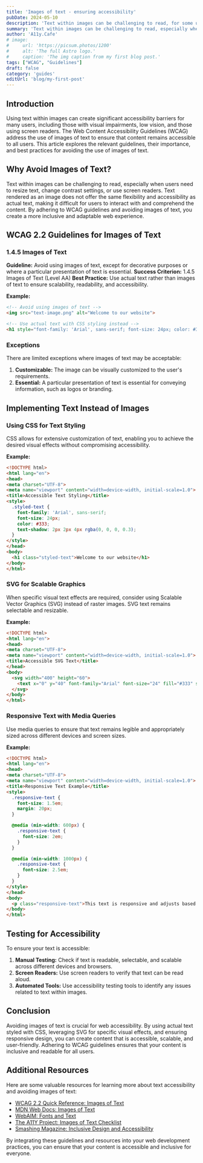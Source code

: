```yaml
---
title: 'Images of text - ensuring accessibility'
pubDate: 2024-05-10
description: 'Text within images can be challenging to read, for some users'
summary: 'Text within images can be challenging to read, especially when users need to resize text, change contrast settings, or use screen readers. Text rendered as an image does not offer the same flexibility and accessibility as actual text, making it difficult for users to interact with and comprehend the content.'
author: 'A11y.Cafe'
# image:
#     url: 'https://picsum.photos/1200'
#     alt: 'The full Astro logo.'
#     caption: 'The img caption from my first blog post.'
tags: ["WCAG", "Guidelines"]
draft: false
category: 'guides'
editUrl: 'blog/my-first-post'
---
```


 

## Introduction
Using text within images can create significant accessibility barriers for many users, including those with visual impairments, low vision, and those using screen readers. The Web Content Accessibility Guidelines (WCAG) address the use of images of text to ensure that content remains accessible to all users. This article explores the relevant guidelines, their importance, and best practices for avoiding the use of images of text.

## Why Avoid Images of Text?
Text within images can be challenging to read, especially when users need to resize text, change contrast settings, or use screen readers. Text rendered as an image does not offer the same flexibility and accessibility as actual text, making it difficult for users to interact with and comprehend the content. By adhering to WCAG guidelines and avoiding images of text, you create a more inclusive and adaptable web experience.

## WCAG 2.2 Guidelines for Images of Text

### 1.4.5 Images of Text
**Guideline:** Avoid using images of text, except for decorative purposes or where a particular presentation of text is essential.
**Success Criterion:** 1.4.5 Images of Text (Level AA)
**Best Practice:** Use actual text rather than images of text to ensure scalability, readability, and accessibility.

**Example:**

```html
<!-- Avoid using images of text -->
<img src="text-image.png" alt="Welcome to our website">

<!-- Use actual text with CSS styling instead -->
<h1 style="font-family: 'Arial', sans-serif; font-size: 24px; color: #333;">Welcome to our website</h1>
```

### Exceptions
There are limited exceptions where images of text may be acceptable:
1. **Customizable:** The image can be visually customized to the user's requirements.
2. **Essential:** A particular presentation of text is essential for conveying information, such as logos or branding.

## Implementing Text Instead of Images

### Using CSS for Text Styling
CSS allows for extensive customization of text, enabling you to achieve the desired visual effects without compromising accessibility.

**Example:**

```html
<!DOCTYPE html>
<html lang="en">
<head>
<meta charset="UTF-8">
<meta name="viewport" content="width=device-width, initial-scale=1.0">
<title>Accessible Text Styling</title>
<style>
  .styled-text {
    font-family: 'Arial', sans-serif;
    font-size: 24px;
    color: #333;
    text-shadow: 2px 2px 4px rgba(0, 0, 0, 0.3);
  }
</style>
</head>
<body>
  <h1 class="styled-text">Welcome to our website</h1>
</body>
</html>
```

### SVG for Scalable Graphics
When specific visual text effects are required, consider using Scalable Vector Graphics (SVG) instead of raster images. SVG text remains selectable and resizable.

**Example:**

```html
<!DOCTYPE html>
<html lang="en">
<head>
<meta charset="UTF-8">
<meta name="viewport" content="width=device-width, initial-scale=1.0">
<title>Accessible SVG Text</title>
</head>
<body>
  <svg width="400" height="60">
    <text x="0" y="40" font-family="Arial" font-size="24" fill="#333" stroke="#000" stroke-width="1">Welcome to our website</text>
  </svg>
</body>
</html>
```

### Responsive Text with Media Queries
Use media queries to ensure that text remains legible and appropriately sized across different devices and screen sizes.

**Example:**

```html
<!DOCTYPE html>
<html lang="en">
<head>
<meta charset="UTF-8">
<meta name="viewport" content="width=device-width, initial-scale=1.0">
<title>Responsive Text Example</title>
<style>
  .responsive-text {
    font-size: 1.5em;
    margin: 20px;
  }

  @media (min-width: 600px) {
    .responsive-text {
      font-size: 2em;
    }
  }

  @media (min-width: 1000px) {
    .responsive-text {
      font-size: 2.5em;
    }
  }
</style>
</head>
<body>
  <p class="responsive-text">This text is responsive and adjusts based on screen size.</p>
</body>
</html>
```

## Testing for Accessibility
To ensure your text is accessible:
1. **Manual Testing:** Check if text is readable, selectable, and scalable across different devices and browsers.
2. **Screen Readers:** Use screen readers to verify that text can be read aloud.
3. **Automated Tools:** Use accessibility testing tools to identify any issues related to text within images.

## Conclusion
Avoiding images of text is crucial for web accessibility. By using actual text styled with CSS, leveraging SVG for specific visual effects, and ensuring responsive design, you can create content that is accessible, scalable, and user-friendly. Adhering to WCAG guidelines ensures that your content is inclusive and readable for all users.

## Additional Resources
Here are some valuable resources for learning more about text accessibility and avoiding images of text:

- <a href="https://www.w3.org/WAI/WCAG21/quickref/?versions=2.2#images-of-text" target="_blank">WCAG 2.2 Quick Reference: Images of Text</a>
- <a href="https://developer.mozilla.org/en-US/docs/Web/Accessibility/Understanding_WCAG/Perceivable/Images_of_Text" target="_blank">MDN Web Docs: Images of Text</a>
- <a href="https://webaim.org/techniques/fonts/" target="_blank">WebAIM: Fonts and Text</a>
- <a href="https://www.a11yproject.com/checklist/#images-of-text" target="_blank">The A11Y Project: Images of Text Checklist</a>
- <a href="https://www.smashingmagazine.com/2020/02/inclusive-design-accessibility/" target="_blank">Smashing Magazine: Inclusive Design and Accessibility</a>

By integrating these guidelines and resources into your web development practices, you can ensure that your content is accessible and inclusive for everyone.